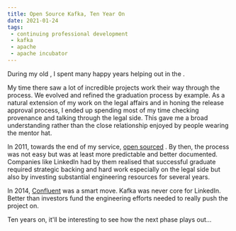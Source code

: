 ```yaml
---
title: Open Source Kafka, Ten Year On
date: 2021-01-24
tags:
 - continuing professional development
 - kafka
 - apache
 - apache incubator
---
```




During my old <ApacheDays/>, I spent many happy years helping out in the <ApacheIncubator/>.

My time there saw a lot of incredible projects work their way through the process. We evolved and refined the
graduation process by example. As a natural extension of my work on the legal affairs and in honing the release
approval process, I ended up spending most of my time checking provenance and talking through the legal side.
This gave me a broad understanding rather than the close relationship enjoyed by people wearing the mentor hat.

In 2011, towards the end of my service, <LinkedIn/> [open sourced](https://blog.linkedin.com/2011/01/11/open-source-linkedin-kafka) <Kafka/>
. By then, the process was not easy but was at least more predictable and better documented. Companies
like LinkedIn had by them realised that successful graduate required strategic backing and hard work especially on
the legal side but also by investing substantial engineering resources for several years.

In 2014, [Confluent](https://www.linkedin.com/pulse/20141106180403-2945786-announcing-confluent-a-company-for-apache-kafka-and-realtime-data/)
was a smart move. Kafka was never core for LinkedIn. Better than investors fund the engineering efforts needed to
really push the project on.

Ten years on, it'll be interesting to see how the next phase plays out...